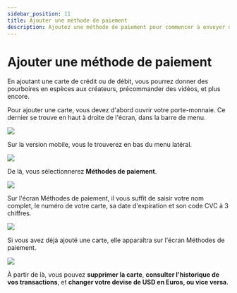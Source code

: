 ---
sidebar_position: 11
title: Ajouter une méthode de paiement
description: Ajoutez une méthode de paiement pour commencer à envoyer des pourboires en espèces aux créateurs.
---

# Ajouter une méthode de paiement

En ajoutant une carte de crédit ou de débit, vous pourrez donner des pourboires en espèces aux créateurs, précommander des vidéos, et plus encore.

Pour ajouter une carte, vous devez d'abord ouvrir votre porte-monnaie. Ce dernier se trouve en haut à droite de l'écran, dans la barre de menu.

![](/img/fr/Ajouteruneméthodedepaiement01.png)

Sur la version mobile, vous le trouverez en bas du menu latéral.

![](/img/fr/Ajouteruneméthodedepaiement02.png)

De là, vous sélectionnerez **Méthodes de paiement**.

![](https://i.imgur.com/Ph24glk.png)

Sur l'écran Méthodes de paiement, il vous suffit de saisir votre nom complet, le numéro de votre carte, sa date d'expiration et son code CVC à 3 chiffres.

![](https://i.imgur.com/rmYEuMt.png)

Si vous avez déjà ajouté une carte, elle apparaîtra sur l'écran Méthodes de paiement.

![](https://i.imgur.com/pUuzmPC.png)

À partir de là, vous pouvez **supprimer la carte**, **consulter l'historique de vos transactions**, et **changer votre devise de USD en Euros, ou vice versa**.
